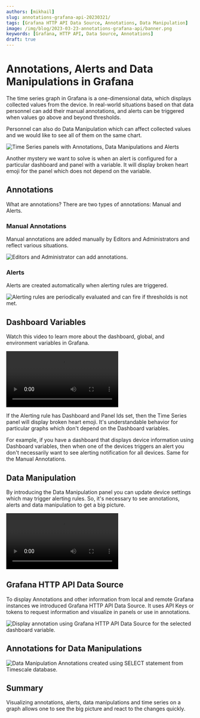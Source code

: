 ```yaml
---
authors: [mikhail]
slug: annotations-grafana-api-20230321/
tags: [Grafana HTTP API Data Source, Annotations, Data Manipulation]
image: /img/blog/2023-03-23-annotations-grafana-api/banner.png
keywords: [Grafana, HTTP API, Data Source, Annotations]
draft: true
---
```



# Annotations, Alerts and Data Manipulations in Grafana

The time series graph in Grafana is a one-dimensional data, which displays collected values from the device. In real-world situations based on that data personnel can add their manual annotations, and alerts can be triggered when values go above and beyond thresholds.

Personnel can also do Data Manipulation which can affect collected values and we would like to see all of them on the same chart.

<!--truncate-->

<Image
  title="Time Series panels with Annotations, Data Manipulations and Alerts"
  src="/img/blog/2023-03-23-annotations-grafana-api/panel.png"
/>

Another mystery we want to solve is when an alert is configured for a particular dashboard and panel with a variable. It will display broken heart emoji for the panel which does not depend on the variable.

## Annotations

What are annotations? There are two types of annotations: Manual and Alerts.

### Manual Annotations

Manual annotations are added manually by Editors and Administrators and reflect various situations.

<Image
  title="Editors and Administrator can add annotations."
  src="/img/blog/2023-03-23-annotations-grafana-api/manual.png"
/>

### Alerts

Alerts are created automatically when alerting rules are triggered.

<Image
  title="Alerting rules are periodically evaluated and can fire if thresholds is not met."
  src="/img/blog/2023-03-23-annotations-grafana-api/alerting.png"
/>

## Dashboard Variables

Watch this video to learn more about the dashboard, global, and environment variables in Grafana.

<Video
  src="https://www.youtube.com/embed/sczRq2lI3e4"
  title="Dashboard, Global and Environment variables."
/>

If the Alerting rule has Dashboard and Panel Ids set, then the Time Series panel will display broken heart emoji. It's understandable behavior for particular graphs which don't depend on the Dashboard variables.

For example, if you have a dashboard that displays device information using Dashboard variables, then when one of the devices triggers an alert you don't necessarily want to see alerting notification for all devices. Same for the Manual Annotations.

## Data Manipulation

By introducing the Data Manipulation panel you can update device settings which may trigger alerting rules. So, it's necessary to see annotations, alerts and data manipulation to get a big picture.

<Video
  src="https://www.youtube.com/embed/DXALVG8GijM"
  title="Manual data entering and User input into Dashboard."
/>

## Grafana HTTP API Data Source

To display Annotations and other information from local and remote Grafana instances we introduced Grafana HTTP API Data Source. It uses API Keys or tokens to request information and visualize in panels or use in annotations.

<Image
  title="Display annotation using Grafana HTTP API Data Source for the selected dashboard variable."
  src="/img/blog/2023-03-23-annotations-grafana-api/annotations.png"
/>

## Annotations for Data Manipulations

<Image
  title="Data Manipulation Annotations created using SELECT statement from Timescale database."
  src="/img/blog/2023-03-23-annotations-grafana-api/data-manipulations.png"
/>

## Summary

Visualizing annotations, alerts, data manipulations and time series on a graph allows one to see the big picture and react to the changes quickly.

